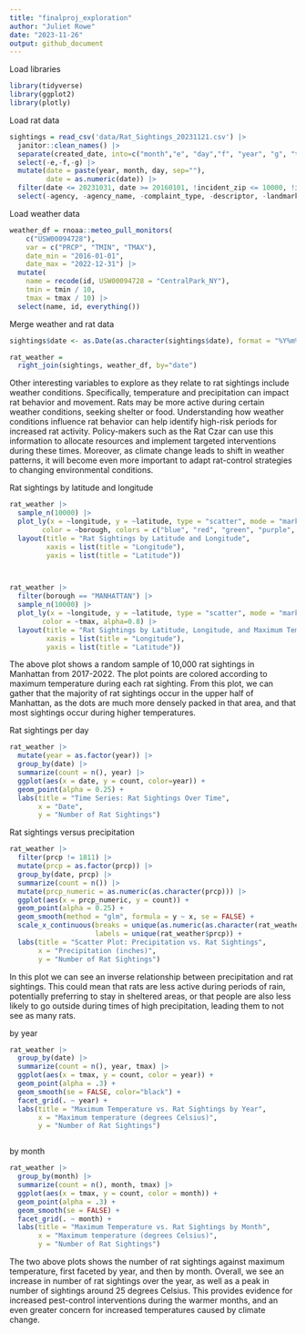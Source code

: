 ```yaml
---
title: "finalproj_exploration"
author: "Juliet Rowe"
date: "2023-11-26"
output: github_document
---
```


Load libraries
```r
library(tidyverse)
library(ggplot2)
library(plotly)

```

Load rat data
```r
sightings = read_csv('data/Rat_Sightings_20231121.csv') |> 
  janitor::clean_names() |> 
  separate(created_date, into=c("month","e", "day","f", "year", "g", "time"), sep=c(2,3,5,6,10,11)) |> 
  select(-e,-f,-g) |> 
  mutate(date = paste(year, month, day, sep=""), 
         date = as.numeric(date)) |>  
  filter(date <= 20231031, date >= 20160101, !incident_zip <= 10000, !incident_zip >11697, !borough %in% c("Unspecified", NA)) |> 
  select(-agency, -agency_name, -complaint_type, -descriptor, -landmark, -facility_type, -park_facility_name, -vehicle_type, -taxi_company_borough, -taxi_pick_up_location, -bridge_highway_name, -road_ramp, -bridge_highway_segment, -bridge_highway_direction) |> select(unique_key, date, year, month, day, everything())
```


Load weather data
```r
weather_df = rnoaa::meteo_pull_monitors(
    c("USW00094728"),
    var = c("PRCP", "TMIN", "TMAX"), 
    date_min = "2016-01-01",
    date_max = "2022-12-31") |>
  mutate(
    name = recode(id, USW00094728 = "CentralPark_NY"),
    tmin = tmin / 10,
    tmax = tmax / 10) |>
  select(name, id, everything())
```


Merge weather and rat data
```r
sightings$date <- as.Date(as.character(sightings$date), format = "%Y%m%d")

rat_weather =
  right_join(sightings, weather_df, by="date")
```

Other interesting variables to explore as they relate to rat sightings include weather conditions. Specifically, temperature and precipitation can impact rat behavior and movement. Rats may be more active during certain weather conditions, seeking shelter or food. Understanding how weather conditions influence rat behavior can help identify high-risk periods for increased rat activity. Policy-makers such as the Rat Czar can use this information to allocate resources and implement targeted interventions during these times. Moreover, as climate change leads to shift in weather patterns, it will become even more important to adapt rat-control strategies to changing environmental conditions. 

Rat sightings by latitude and longitude
```r
rat_weather |>
  sample_n(10000) |>
  plot_ly(x = ~longitude, y = ~latitude, type = "scatter", mode = "markers",
        color = ~borough, colors = c("blue", "red", "green", "purple", "orange")) |> 
  layout(title = "Rat Sightings by Latitude and Longitude",
         xaxis = list(title = "Longitude"),
         yaxis = list(title = "Latitude"))



rat_weather |>
  filter(borough == "MANHATTAN") |>
  sample_n(10000) |> 
  plot_ly(x = ~longitude, y = ~latitude, type = "scatter", mode = "markers",
        color = ~tmax, alpha=0.8) |>
  layout(title = "Rat Sightings by Latitude, Longitude, and Maximum Temperature",
         xaxis = list(title = "Longitude"),
         yaxis = list(title = "Latitude"))
```
The above plot shows a random sample of 10,000 rat sightings in Manhattan from 2017-2022. The plot points are colored according to maximum temperature during each rat sighting. From this plot, we can gather that the majority of rat sightings occur in the upper half of Manhattan, as the dots are much more densely packed in that area, and that most sightings occur during higher temperatures. 


Rat sightings per day
```r
rat_weather |>
  mutate(year = as.factor(year)) |>
  group_by(date) |>
  summarize(count = n(), year) |>  
  ggplot(aes(x = date, y = count, color=year)) +
  geom_point(alpha = 0.25) + 
  labs(title = "Time Series: Rat Sightings Over Time",
       x = "Date",
       y = "Number of Rat Sightings")
```


Rat sightings versus precipitation
```r

rat_weather |>
  filter(prcp != 1811) |>
  mutate(prcp = as.factor(prcp)) |>
  group_by(date, prcp) |>
  summarize(count = n()) |>
  mutate(prcp_numeric = as.numeric(as.character(prcp))) |>
  ggplot(aes(x = prcp_numeric, y = count)) +
  geom_point(alpha = 0.25) +
  geom_smooth(method = "glm", formula = y ~ x, se = FALSE) +
  scale_x_continuous(breaks = unique(as.numeric(as.character(rat_weather$prcp))),
                     labels = unique(rat_weather$prcp)) +
  labs(title = "Scatter Plot: Precipitation vs. Rat Sightings",
       x = "Precipitation (inches)",
       y = "Number of Rat Sightings")

```
In this plot we can see an inverse relationship between precipitation and rat sightings. This could mean that rats are less active during periods of rain, potentially preferring to stay in sheltered areas, or that people are also less likely to go outside during times of high precipitation, leading them to not see as many rats. 

by year
```r
rat_weather |>
  group_by(date) |>
  summarize(count = n(), year, tmax) |>
  ggplot(aes(x = tmax, y = count, color = year)) + 
  geom_point(alpha = .3) +
  geom_smooth(se = FALSE, color="black") + 
  facet_grid(. ~ year) +
  labs(title = "Maximum Temperature vs. Rat Sightings by Year",
       x = "Maximum temperature (degrees Celsius)",
       y = "Number of Rat Sightings")



```


 by month
```r
rat_weather |>
  group_by(month) |>
  summarize(count = n(), month, tmax) |>
  ggplot(aes(x = tmax, y = count, color = month)) + 
  geom_point(alpha = .3) +
  geom_smooth(se = FALSE) + 
  facet_grid(. ~ month) +
  labs(title = "Maximum Temperature vs. Rat Sightings by Month",
       x = "Maximum temperature (degrees Celsius)",
       y = "Number of Rat Sightings")

```
The two above plots shows the number of rat sightings against maximum temperature, first faceted by year, and then by month. Overall, we see an increase in number of rat sightings over the year, as well as a peak in number of sightings around 25 degrees Celsius. This provides evidence for increased pest-control interventions during the warmer months, and an even greater concern for increased temperatures caused by climate change.

 